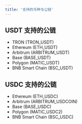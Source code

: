 ```yaml
---
title: '支持的币种与公链'
---
```


## USDT 支持的公链

- TRON (TRON_USDT)
- Ethereum (ETH_USDT)
- Arbitrum (ARBITRUM_USDT)
- Base (BASE_USDT)
- Polygon (MATIC_USDT)
- BNB Smart Chain (BSC_USDT)

## USDC 支持的公链

- Ethereum (ETH_USDC)
- Arbitrum (ARBITRUM_USDCOIN)
- Base (BASE_USDC)
- Polygon (MATIC_USDC2)
- BNB Smart Chain (BSC_USDC)
